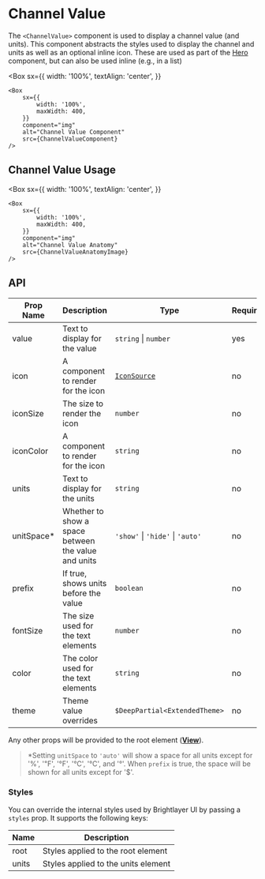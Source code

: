 
# Channel Value

The `<ChannelValue>` component is used to display a channel value (and units). This component abstracts the styles used to display the channel and units as well as an optional inline icon. These are used as part of the [Hero](/components/Hero/api-docs) component, but can also be used inline (e.g., in a list)

<Box
    sx={{
        width: '100%',
        textAlign: 'center',
    }}
>
    <Box
        sx={{
            width: '100%',
            maxWidth: 400,
        }}
        component="img"
        alt="Channel Value Component"
        src={ChannelValueComponent}
    />
</Box>

## Channel Value Usage

<Box
    sx={{
        width: '100%',
        textAlign: 'center',
    }}
>
    <Box
        sx={{
            width: '100%',
            maxWidth: 400,
        }}
        component="img"
        alt="Channel Value Anatomy"
        src={ChannelValueAnatomyImage}
    />
</Box>

## API

<Box>

| Prop Name   | Description                                         | Type                                       | Required | Default                  |
| ----------- | --------------------------------------------------- | ------------------------------------------ | -------- | ------------------------ |
| value       | Text to display for the value                       | `string` \| `number`                       | yes      |                          |
| icon        | A component to render for the icon                  | [`IconSource`](/components/Icons/api-docs) | no       |                          |
| iconSize    | The size to render the icon                         | `number`                                   | no       | `fontSize`               |
| iconColor   | A component to render for the icon                  | `string`                                   | no       | `theme.colors.onSurface` |
| units       | Text to display for the units                       | `string`                                   | no       |                          |
| unitSpace\* | Whether to show a space between the value and units | `'show'` \| `'hide'` \| `'auto'`           | no       | `'auto'`                 |
| prefix      | If true, shows units before the value               | `boolean`                                  | no       | `false`                  |
| fontSize    | The size used for the text elements                 | `number`                                   | no       | 'medium'                 |
| color       | The color used for the text elements                | `string`                                   | no       | `theme.colors.onSurface` |
| theme       | Theme value overrides                               | `$DeepPartial<ExtendedTheme>`              | no       |                          |

</Box>

Any other props will be provided to the root element ([**View**](https://reactnative.dev/docs/view)).

> \*Setting `unitSpace` to `'auto'` will show a space for all units except for '%', '℉', '°F', '℃', '°C', and '°'. When `prefix` is true, the space will be shown for all units except for '$'.

### Styles

You can override the internal styles used by Brightlayer UI by passing a `styles` prop. It supports the following keys:

| Name  | Description                         |
| ----- | ----------------------------------- |
| root  | Styles applied to the root element  |
| units | Styles applied to the units element |
